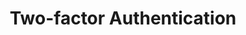 ---
title: "Two-factor Authentication"
description: "This is the introduction to the documentation"
---